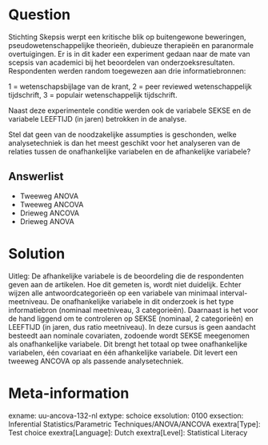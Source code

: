 

Question
========
Stichting Skepsis werpt een kritische blik op buitengewone beweringen, pseudowetenschappelijke theorieën, dubieuze therapieën en paranormale overtuigingen. Er is in dit kader een experiment gedaan naar de mate van scepsis van academici bij het beoordelen van onderzoeksresultaten. Respondenten werden random toegewezen aan drie informatiebronnen:

1 = wetenschapsbijlage van de krant, 
2 = peer reviewed wetenschappelijk tijdschrift,
3 = populair wetenschappelijk tijdschrift.

Naast deze experimentele conditie werden ook de variabele SEKSE en de variabele LEEFTIJD (in jaren) betrokken in de analyse.

Stel dat geen van de noodzakelijke assumpties is geschonden, welke analysetechniek is dan het meest geschikt voor het analyseren van de relaties tussen de onafhankelijke variabelen en de afhankelijke variabele?

Answerlist
----------
* Tweeweg ANOVA
* Tweeweg ANCOVA
* Drieweg ANCOVA
* Drieweg ANOVA


Solution
========
Uitleg: De afhankelijke variabele is de beoordeling die de respondenten geven aan de artikelen. Hoe dit gemeten is, wordt niet duidelijk. Echter wijzen alle antwoordcategorieën op een variabele van minimaal interval-meetniveau. De onafhankelijke variabele in dit onderzoek is het type informatiebron (nominaal meetniveau, 3 categorieën). Daarnaast is het voor de hand liggend om te controleren op SEKSE (nominaal, 2 categorieën) en LEEFTIJD (in jaren, dus ratio meetniveau). In deze cursus is geen aandacht besteedt aan nominale covariaten, zodoende wordt SEKSE meegenomen als onafhankelijke variabele. Dit brengt het totaal op twee onafhankelijke variabelen, één covariaat en één afhankelijke variabele. Dit levert een tweeweg ANCOVA op als passende analysetechniek.


Meta-information
================
exname: uu-ancova-132-nl
extype: schoice
exsolution: 0100
exsection: Inferential Statistics/Parametric Techniques/ANOVA/ANCOVA
exextra[Type]: Test choice
exextra[Language]: Dutch
exextra[Level]: Statistical Literacy
